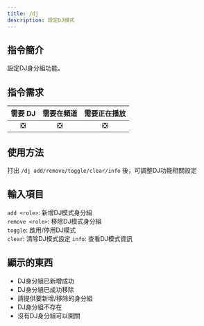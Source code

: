 ```yaml
---
title: /dj
description: 設定DJ模式
---
```


## 指令簡介
<Info>
設定DJ身分組功能。
</Info>

## 指令需求
| 需要 DJ |	需要在頻道 | 需要正在播放 |
| :-----: | :-------: | :---------: |
|   ❎   |    ❎     |     ❎      |

## 使用方法
打出 `/dj add/remove/toggle/clear/info` 後，可調整DJ功能相關設定

## 輸入項目
`add <role>`:  新增DJ模式身分組  
`remove <role>`: 移除DJ模式身分組  
`toggle`: 啟用/停用DJ模式  
`clear`: 清除DJ模式設定
`info`: 查看DJ模式資訊

## 顯示的東西
- DJ身分組已新增成功
- DJ身分組已成功移除
- 請提供要新增/移除的身分組
- DJ身分組不存在
- 沒有DJ身分組可以開關